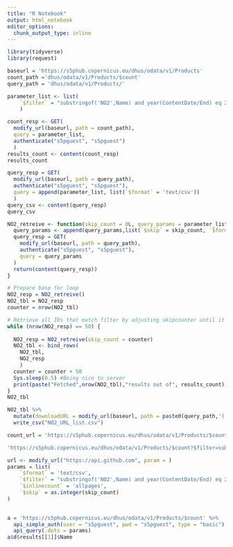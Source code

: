 ```yaml
---
title: "R Notebook"
output: html_notebook
editor_options: 
  chunk_output_type: inline
---
```


```r
library(tidyverse)
library(request)
```

```r


baseurl = 'https://s5phub.copernicus.eu/dhus/odata/v1/Products'
count_path ='dhus/odata/v1/Products/$count'
query_path = 'dhus/odata/v1/Products/'

parameter_list <- list(    
    `$filter` = "substringof('NO2',Name) and year(ContentDate/End) eq 2020 and month(ContentDate/End) le 3"
    )

count_resp <- GET(
  modify_url(baseurl, path = count_path), 
  query = parameter_list,
  authenticate("s5pguest", "s5pguest")
  )
results_count <- content(count_resp)
results_count

query_resp = GET(
  modify_url(baseurl, path = query_path), 
  authenticate("s5pguest", "s5pguest"),
  query = append(parameter_list, list(`$format` = 'text/csv'))
  )
query_csv <- content(query_resp)
query_csv

NO2_retreive <- function(skip_count = 0L, query_params = parameter_list) {
  query_params <- append(query_params,list(`$skip` = skip_count, `$format` = 'text/csv'))
  query_resp = GET(
    modify_url(baseurl, path = query_path), 
    authenticate("s5pguest", "s5pguest"),
    query = query_params
  )
  return(content(query_resp))
}

# Prepare base for loop
NO2_resp = NO2_retreive()
NO2_tbl = NO2_resp
counter = nrow(NO2_tbl)

# Retrieve all IDs that match filter by adjusting skipcounter until it's not equal to 50
while (nrow(NO2_resp) == 50) {
  
  NO2_resp = NO2_retreive(skip_count = counter)
  NO2_tbl <- bind_rows(
    NO2_tbl,
    NO2_resp
    )
  counter = counter + 50
  Sys.sleep(0.5) #Being nice to server
  print(paste("Fetched",nrow(NO2_tbl),"results out of", results_count))
}
NO2_tbl
```

```r
NO2_tbl %>% 
  mutate(downloadURL = modify_url(baseurl, path = paste0(query_path,'(',Id,')')))
  write_csv("NO2_URL_list.csv")
```

```r
count_url = 'https://s5phub.copernicus.eu/dhus/odata/v1/Products/$count?$filter=substringof(%27L2__NO2%27,Name)%20and%20year(ContentDate/End)%20eq%202020%20and%20month(ContentDate/End)%20le%203&$orderby=ContentDate/End%20desc' %>% 

'https://s5phub.copernicus.eu/dhus/odata/v1/Products/$count?$filter=substringof(%27L2__NO2%27,Name)%20and%20year(ContentDate/End)%20eq%202020%20and%20month(ContentDate/End)%20le%203&$orderby=ContentDate/End%20desc' %>% request::api() 

url <- modify_url("https://api.github.com", param = )
params = list(    
    `$format` = 'text/csv',
    `$filter` = "substringof('NO2',Name) and year(ContentDate/End) eq 2020 and month(ContentDate/End) le 3",
    `$inlinecount` = 'allpages',
    `$skip` = as.integer(skip_count)
)
  
```

```r
a = 'https://s5phub.copernicus.eu/dhus/odata/v1/Products/$count' %>% 
  api_simple_auth(user = "s5pguest", pwd = "s5pguest", type = "basic") %>% 
  api_query(.dots = params)
a$d$results[[1]]$Name
```


